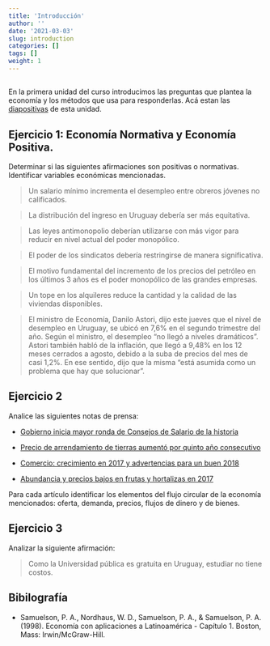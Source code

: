 ```yaml
---
title: 'Introducción'
author: ''
date: '2021-03-03'
slug: introduction
categories: []
tags: []
weight: 1
---
```


## 

En la primera unidad del curso introducimos las preguntas que plantea la economía y los métodos que usa para responderlas. Acá estan las [diapositivas](https://intro--diapos-econ.netlify.com) de esta unidad.


## Ejercicio 1: Economía Normativa y Economía Positiva.

Determinar si las siguientes afirmaciones son positivas o normativas. Identificar variables económicas mencionadas.

> Un salario mínimo incrementa el desempleo entre obreros jóvenes no calificados.

> La distribución del ingreso en Uruguay debería ser más equitativa.

> Las leyes antimonopolio deberían utilizarse con más vigor para reducir en nivel actual del poder monopólico.

> El poder de los sindicatos debería restringirse de manera significativa.

> El motivo fundamental del incremento de los precios del petróleo en los últimos 3 años es el poder monopólico de las grandes empresas.

> Un tope en los alquileres reduce la cantidad y la calidad de las viviendas disponibles.

> El ministro de Economía, Danilo Astori, dijo este jueves que el nivel de desempleo en Uruguay,  se ubicó en 7,6% en el segundo trimestre del año. Según el ministro, el desempleo  "no llegó a niveles dramáticos". </br>
Astori también habló de la inflación, que llegó a 9,48% en los 12 meses cerrados a agosto, debido a la suba de precios del mes de casi 1,2%. En ese sentido, dijo que la misma "está asumida como un problema que hay que solucionar".



<!-- 2. Explicar cómo se determina, _cuánto_, _cómo_ y _para quién_ se producen los siguientes bienes y servicios: seguridaad, educación y hamburguesas. ¿Donde participa más el estado y dónde participa más el mercado? -->

## Ejercicio 2

Analice las siguientes notas de prensa:

 - [Gobierno inicia mayor ronda de Consejos de Salario de la historia](http://www.180.com.uy/articulo/73654_gobierno-inicia-mayor-ronda-de-consejos-de-salario-de-la-historia)
 
 - [Precio de arrendamiento de tierras aumentó por quinto año consecutivo](http://www.180.com.uy/articulo/55791_precio-de-arrendamiento-de-tierras-aumento-por-quinto-ano-consecutivo)
 
 - [Comercio: crecimiento en 2017 y advertencias para un buen 2018](http://www.180.com.uy/articulo/73090_comercio-tuvo-un-2017-de-crecimiento-y-espera-un-buen-2018)
 
 - [Abundancia y precios bajos en frutas y hortalizas en 2017](http://www.180.com.uy/articulo/71800_abundancia-y-precios-bajos-en-frutas-y-hortalizas-en-2017)
 
 Para cada artículo identificar los elementos del flujo circular de la economía mencionados: oferta, demanda, precios, flujos de dinero y de bienes.

## Ejercicio 3 

Analizar la siguiente afirmación:

> Como la Universidad pública es gratuita en Uruguay, estudiar no tiene costos. 


## Bibilografía
- Samuelson, P. A., Nordhaus, W. D., Samuelson, P. A., & Samuelson, P. A. (1998). Economía con aplicaciones a Latinoamérica - Capítulo 1. Boston, Mass: Irwin/McGraw-Hill.

